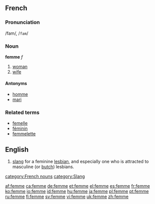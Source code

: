 ==French==
===Pronunciation===
/fam/, /<tt>fam</tt>/
===Noun===
'''femme''' ''f''

# [[woman]]
# [[wife]]

====Antonyms====
*[[homme]]
*[[mari]]

===Related terms===
*[[femelle]]
*[[féminin]]
*[[femmelette]]

==English==
#[[slang]] for a feminine [[lesbian]], and especially one who is attracted to masculine (or [[butch]]) lesbians.

[[category:French nouns]]
[[category:Slang]]

[[af:femme]]
[[ca:femme]]
[[de:femme]]
[[et:femme]]
[[el:femme]]
[[es:femme]]
[[fr:femme]]
[[ko:femme]]
[[io:femme]]
[[id:femme]]
[[hu:femme]]
[[ja:femme]]
[[pl:femme]]
[[pt:femme]]
[[ru:femme]]
[[fi:femme]]
[[sv:femme]]
[[vi:femme]]
[[uk:femme]]
[[zh:femme]]